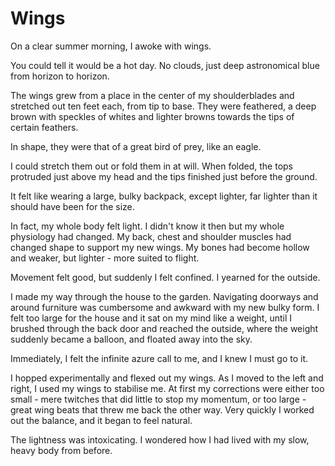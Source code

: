 # Wings

On a clear summer morning, I awoke with wings.

You could tell it would be a hot day. No clouds, just deep astronomical blue from horizon to horizon.

The wings grew from a place in the center of my shoulderblades and stretched out ten feet each, from tip to base. They
were feathered, a deep brown with speckles of whites and lighter browns towards the tips of certain feathers.

In shape, they were that of a great bird of prey, like an eagle.

I could stretch them out or fold them in at will. When folded, the tops protruded just above my head and the tips
finished just before the ground.

It felt like wearing a large, bulky backpack, except lighter, far lighter than it should have been for the size.

In fact, my whole body felt light. I didn't know it then but my whole physiology had changed. My back, chest and
shoulder muscles had changed shape to support my new wings. My bones had become hollow and weaker, but lighter - more
suited to flight.

Movement felt good, but suddenly I felt confined. I yearned for the outside.

I made my way through the house to the garden. Navigating doorways and around furniture was cumbersome and awkward with
my new bulky form. I felt too large for the house and it sat on my mind like a weight, until I brushed through the back
door and reached the outside, where the weight suddenly became a balloon, and floated away into the sky.

Immediately, I felt the infinite azure call to me, and I knew I must go to it.

I hopped experimentally and flexed out my wings. As I moved to the left and right, I used my wings to stabilise me. At
first my corrections were either too small - mere twitches that did little to stop my momentum, or too large - great
wing beats that threw me back the other way. Very quickly I worked out the balance, and it began to feel natural.

The lightness was intoxicating. I wondered how I had lived with my slow, heavy body from before.
